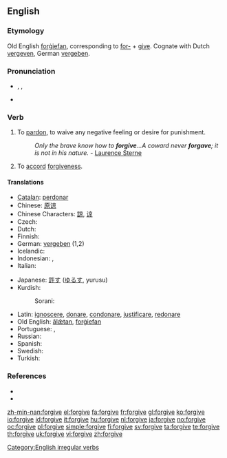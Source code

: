 ==English==

===Etymology===
Old English [[forgiefan|forġiefan]], corresponding to [[for-]] + [[give]]. Cognate with Dutch [[vergeven]], German [[vergeben]].

===Pronunciation===
* {{enPR|fər-gĭv', fôr-gĭv'}}, {{IPA|/fəˈgɪv/|/fɔː(r)ˈgɪv/}}, {{SAMPA|/f@(r)ˈgIv/|/fO:(r)ˈgIv/}}
* {{audio|en-us-forgive.ogg|Audio (US)}}

===Verb===
{{en-verb|forgives|forgiving|forgave|forgiven}}

# {{transitive}} To [[pardon]], to waive any negative feeling or desire for punishment.
#: ''Only the brave know how to '''forgive'''...A coward never '''forgave'''; it is not in his nature.'' - [[q: Laurence Sterne| Laurence Sterne]]
# {{intransitive}} To [[accord]] [[forgiveness]].

====Translations====
{{trans-top|transitive, to pardon}}
* [[Catalan]]: [[perdonar]]
* Chinese: [[原谅]]
* Chinese Characters: [[諒]], [[谅]]
* Czech: {{t-|cs|odpustit}}
* Dutch: {{t+|nl|vergeven}}
* Finnish: {{t-|fi|antaa anteeksi}}
* German: [[vergeben]] (1,2)
* Icelandic: {{t-|is|fyrirgefa}}
* Indonesian: {{t-|id|maaf|alt=memaafkan|xs=Indonesian}}, {{t+|id|ampun|alt=mengampuni|xs=Indonesian}}
* Italian: {{t+|it|perdonare}}
{{trans-mid}}
* Japanese: [[許す]] ([[ゆるす]], yurusu)
* Kurdish:
*: Sorani: {{t|ku|لێخۆشبوون|tr=lé xoshbún|sc=ku-Arab}}
* Latin: [[ignoscere]], [[donare]], [[condonare]], [[justificare]], [[redonare]]
* Old English: [[alætan|ālǣtan]], [[forgiefan|forġiefan]]
* Portuguese: {{t+|pt|perdoar}}, {{t+|pt|desculpar}}
* Russian: {{t+|ru|прощать|sc=Cyrl}}
* Spanish: {{t+|es|perdonar}}
* Swedish: {{t+|sv|förlåta}}
* Turkish: {{t+|tr|affetmek}}
{{trans-bottom}}

===References===
* {{R:Century 1911}}
* {{R:Webster 1913}}

[[Category:English irregular verbs]]

[[zh-min-nan:forgive]]
[[el:forgive]]
[[fa:forgive]]
[[fr:forgive]]
[[gl:forgive]]
[[ko:forgive]]
[[io:forgive]]
[[id:forgive]]
[[it:forgive]]
[[hu:forgive]]
[[nl:forgive]]
[[ja:forgive]]
[[no:forgive]]
[[oc:forgive]]
[[pl:forgive]]
[[simple:forgive]]
[[fi:forgive]]
[[sv:forgive]]
[[ta:forgive]]
[[te:forgive]]
[[th:forgive]]
[[uk:forgive]]
[[vi:forgive]]
[[zh:forgive]]
